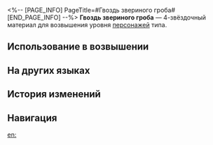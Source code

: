 <%-- [PAGE_INFO]
PageTitle=#Гвоздь звериного гроба#
[END_PAGE_INFO] --%>
{{Предмет Инфобокс
|id          = 110424
|Изображение = Предмет Гвоздь звериного гроба.png
|Тип         = Материал возвышения персонажа
|Инвентарь   = Материалы улучшения
|Редкость    = 4
|Эффект      = 
|Описание    = Часть бионического позвоночника меха. Можно использовать для возвышения электрических персонажей.
|Источник1   = [[Застойная тень: Форма мехаволка]]
|Источник2   = [[Универсальная машина для синтеза: Обмен материалов]]
}}
{{Описание|Несмотря на безжизненную форму, центральный компонент меха, созданного по подобию борисинцев, сохранил древний Алгоритм кровопролития, заложенный в генах.<br /><br />''«Вы видите бесчисленных монстров, а я вижу неисчерпаемый запас деталей. В этом разница между нами».''}}
'''Гвоздь звериного гроба''' — 4-звёздочный материал для возвышения уровня [[Персонажи|персонажей]] {{undefined|}} типа.

==Использование в возвышении==
{{Использование в возвышении}}

==На других языках==
{{На других языках
|en   = Nail of the Beast Coffin
|zhs  = 兽棺之钉
|zht  = 獸棺之釘
|ja   = 獣棺の釘
|ko   = 수관(獸棺)의 못
|es   = Clavo del ataúd bestial
|fr   = Clou du cercueil de la bête
|ru   = Гвоздь звериного гроба
|th   = Nail of the Beast Coffin
|vi   = Chiếc Đinh Quan Tài Thú
|de   = Nagel im Sarg der Bestie
|id   = Nail of the Beast Coffin
|pt   = Prego do Caixão da Besta
}}

==История изменений==
{{История изменений|3.5}}

==Навигация==
{{Материалы улучшения Навбокс}}

[[en:]]